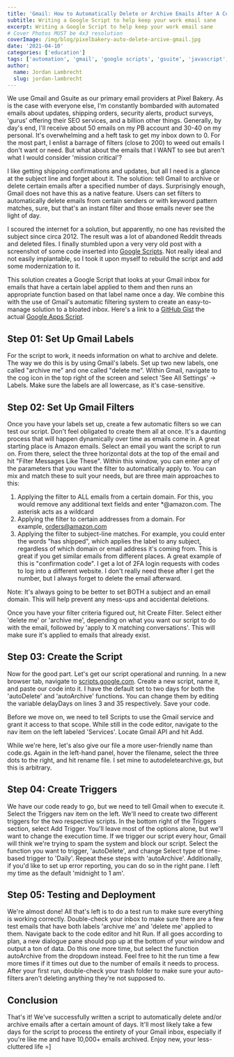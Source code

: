 ```yaml
---
title: 'Gmail: How to Automatically Delete or Archive Emails After A Certain Number of Days'
subtitle: Writing a Google Script to help keep your work email sane
excerpt: Writing a Google Script to help keep your work email sane
# Cover Photos MUST be 4x3 resolution
coverImage: /img/blog/pixelbakery-auto-delete-arcive-gmail.jpg
date: '2021-04-10'
categories: ['education']
tags: ['automation', 'gmail', 'google scripts', 'gsuite', 'javascript', 'Tutorial']
author:
  name: Jordan Lambrecht
  slug: jordan-lambrecht
---
```


We use Gmail and Gsuite as our primary email providers at Pixel Bakery. As is the case with everyone else, I'm constantly bombarded with automated emails about updates, shipping orders, security alerts, product surveys, 'gurus' offering their SEO services, and a billion other things. Generally, by day's end, I'll receive about 50 emails on my PB account and 30-40 on my personal. It's overwhelming and a heft task to get my inbox down to 0. For the most part, I enlist a barrage of filters (close to 200) to weed out emails I don't want or need. But what about the emails that I WANT to see but aren't what I would consider 'mission critical'?

I like getting shipping confirmations and updates, but all I need is a glance at the subject line and forget about it. The solution: tell Gmail to archive or delete certain emails after a specified number of days. Surprisingly enough, Gmail does not have this as a native feature. Users can set filters to automatically delete emails from certain senders or with keyword pattern matches, sure, but that's an instant filter and those emails never see the light of day.

I scoured the internet for a solution, but apparently, no one has revisited the subject since circa 2012. The result was a lot of abandoned Reddit threads and deleted files. I finally stumbled upon a very very old post with a screenshot of some code inserted into [Google Scripts](https://script.google.com/). Not really ideal and not easily implantable, so I took it upon myself to rebuild the script and add some modernization to it.

This solution creates a Google Script that looks at your Gmail inbox for emails that have a certain label applied to them and then runs an appropriate function based on that label name once a day. We combine this with the use of Gmail's automatic filtering system to create an easy-to-manage solution to a bloated inbox. Here's a link to a [GitHub Gist](https://gist.github.com/jordanlambrecht/ec6ad36b5a48271fcbb4bb811512e477) the actual [Google Apps Script](https://script.google.com/d/1BW2AqvwUSbd9fID36fszLLUKkEmu8gj0FfKjyKanEwV7OGgzQuxHZS9e).

## Step 01: Set Up Gmail Labels

For the script to work, it needs information on what to archive and delete. The way we do this is by using Gmail's labels. Set up two new labels, one called "archive me" and one called "delete me". Within Gmail, navigate to the cog icon in the top right of the screen and select 'See All Settings' -> Labels. Make sure the labels are all lowercase, as it's case-sensitive.

## Step 02: Set Up Gmail Filters

Once you have your labels set up, create a few automatic filters so we can test our script. Don't feel obligated to create them all at once. It's a daunting process that will happen dynamically over time as emails come in. A great starting place is Amazon emails. Select an email you want the script to run on. From there, select the three horizontal dots at the top of the email and hit "Filter Messages Like These". Within this window, you can enter any of the parameters that you want the filter to automatically apply to. You can mix and match these to suit your needs, but are three main approaches to this:

1.  Applying the filter to ALL emails from a certain domain. For this, you would remove any additional text fields and enter \*@amazon.com. The asterisk acts as a wildcard
2.  Applying the filter to certain addresses from a domain. For example, orders@amazon.com
3.  Applying the filter to subject-line matches. For example, you could enter the words "has shipped", which applies the label to any subject, regardless of which domain or email address it's coming from. This is great if you get similar emails from different places. A great example of this is "confirmation code". I get a lot of 2FA login requests with codes to log into a different website. I don't really need these after I get the number, but I always forget to delete the email afterward.

Note: It's always going to be better to set BOTH a subject and an email domain. This will help prevent any mess-ups and accidental deletions.

Once you have your filter criteria figured out, hit Create Filter. Select either 'delete me' or 'archive me', depending on what you want our script to do with the email, followed by 'apply to X matching conversations'. This will make sure it's applied to emails that already exist.

## Step 03: Create the Script

Now for the good part. Let's get our script operational and running. In a new browser tab, navigate to [scripts.google.com](https://scripts.google.com/). Create a new script, name it, and paste our code into it. I have the default set to two days for both the 'autoDelete' and 'autoArchive' functions. You can change them by editing the variable delayDays on lines 3 and 35 respectively. Save your code.

Before we move on, we need to tell Scripts to use the Gmail service and grant it access to that scope. While still in the code editor, navigate to the nav item on the left labeled 'Services'. Locate Gmail API and hit Add.

While we're here, let's also give our file a more user-friendly name than code.gs. Again in the left-hand panel, hover the filename, select the three dots to the right, and hit rename file. I set mine to autodeletearchive.gs, but this is arbitrary.

## Step 04: Create Triggers

We have our code ready to go, but we need to tell Gmail when to execute it. Select the Triggers nav item on the left. We'll need to create two different triggers for the two respective scripts. In the bottom right of the Triggers section, select Add Trigger. You'll leave most of the options alone, but we'll want to change the execution time. If we trigger our script every hour, Gmail will think we're trying to spam the system and block our script. Select the function you want to trigger, 'autoDelete', and change Select type of time-based trigger to 'Daily'. Repeat these steps with 'autoArchive'. Additionally, if you'd like to set up error reporting, you can do so in the right pane. I left my time as the default 'midnight to 1 am'.

## Step 05: Testing and Deployment

We're almost done! All that's left is to do a test run to make sure everything is working correctly. Double-check your inbox to make sure there are a few test emails that have both labels 'archive me' and 'delete me' applied to them. Navigate back to the code editor and hit Run. If all goes according to plan, a new dialogue pane should pop up at the bottom of your window and output a ton of data. Do this one more time, but select the function autoArchive from the dropdown instead. Feel free to hit the run time a few more times if it times out due to the number of emails it needs to process. After your first run, double-check your trash folder to make sure your auto-filters aren't deleting anything they're not supposed to.

## Conclusion

That's it! We've successfully written a script to automatically delete and/or archive emails after a certain amount of days. It'll most likely take a few days for the script to process the entirety of your Gmail inbox, especially if you're like me and have 10,000+ emails archived. Enjoy new, your less-cluttered life =]
